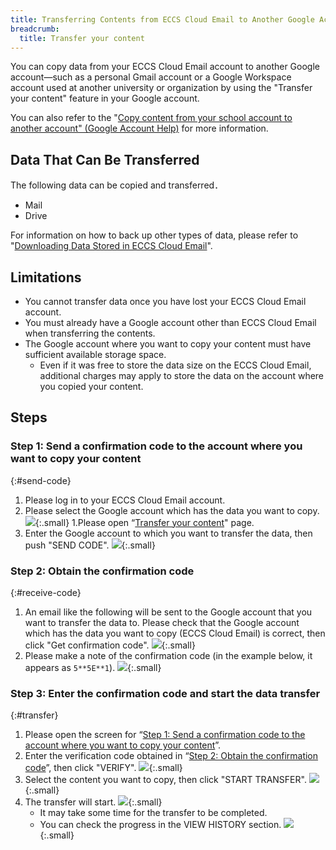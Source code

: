 ```yaml
---
title: Transferring Contents from ECCS Cloud Email to Another Google Account
breadcrumb:
  title: Transfer your content
---
```


You can copy data from your ECCS Cloud Email account to another Google account—such as a personal Gmail account or a Google Workspace account used at another university or organization by using the "Transfer your content" feature in your Google account.

You can also refer to the "[Copy content from your school account to another account" (Google Account Help)](https://support.google.com/accounts/answer/6386856) for more information.

## Data That Can Be Transferred

The following data can be copied and transferred．

* Mail
* Drive

For information on how to back up other types of data, please refer to "[Downloading Data Stored in ECCS Cloud Email](../download/)".

## Limitations

* You cannot transfer data once you have lost your ECCS Cloud Email account.
* You must already have a Google account other than ECCS Cloud Email when transferring the contents.
* The Google account where you want to copy your content must have sufficient available storage space.
  * Even if it was free to store the data size on the ECCS Cloud Email, additional charges may apply to store the data on the account where you copied your content.

## Steps

### Step 1: Send a confirmation code to the account where you want to copy your content
{:#send-code}

1. Please log in to your ECCS Cloud Email account.
1. Please select the Google account which has the data you want to copy.
   ![](./01.png){:.small}
1.Please open “[Transfer your content](https://takeout.google.com/transfer)" page.
1. Enter the Google account to which you want to transfer the data, then push "SEND CODE".
   ![](./02.png){:.small}
### Step 2: Obtain the confirmation code
{:#receive-code}

1. An email like the following will be sent to the Google account that you want to transfer the data to. Please check that the Google account which has the data you want to copy (ECCS Cloud Email) is correct, then click "Get confirmation code".
   ![](./03.png){:.small}
1. Please make a note of the confirmation code (in the example below, it appears as `5**5E**1`).
   ![](./04.png){:.small}

### Step 3: Enter the confirmation code and start the data transfer
{:#transfer}

1. Please open the screen for “[Step 1: Send a confirmation code to the account where you want to copy your content](#send-code)”.
1. Enter the verification code obtained in “[Step 2: Obtain the confirmation code](#receive-code)”, then click "VERIFY".
   ![](./05.png){:.small}
1. Select the content you want to copy, then click "START TRANSFER".
   ![](./06.png){:.small}
1. The transfer will start.
   ![](./07.png){:.small}
   - It may take some time for the transfer to be completed.
   - You can check the progress in the VIEW HISTORY section.
     ![](./08.png){:.small}
